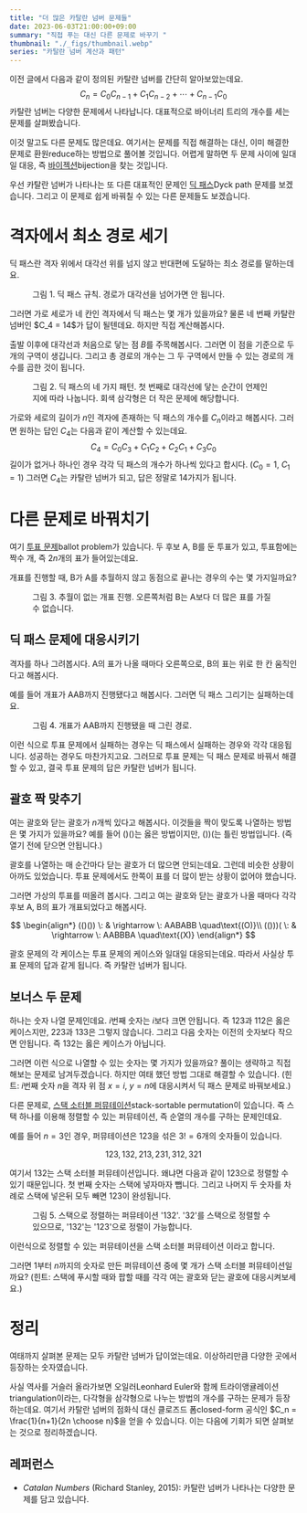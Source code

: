 ```yaml
---
title: "더 많은 카탈란 넘버 문제들"
date: 2023-06-03T21:00:00+09:00
summary: "직접 푸는 대신 다른 문제로 바꾸기 "
thumbnail: "./_figs/thumbnail.webp"
series: "카탈란 넘버 계산과 패턴"
---
```




<PostLink href="/2023/06/02/01">이전 글</PostLink>에서 다음과 같이 정의된 카탈란 넘버를 간단히 알아보았는데요.
$$
C_n = C_0 C_{n-1} + C_1 C_{n-2} + \cdots + C_{n-1} C_0
$$
카탈란 넘버는 다양한 문제에서 나타납니다.
대표적으로 바이너리 트리의 개수를 세는 문제를 살펴봤습니다.

이것 말고도 다른 문제도 많은데요.
여기서는 문제를 직접 해결하는 대신, 이미 해결한 문제로 환원<L>reduce</L>하는 방법으로 풀어볼 것입니다.
어렵게 말하면 두 문제 사이에 일대일 대응, 즉 [바이젝션][wiki-bijection]<L>bijection</L>을 찾는 것입니다.

[wiki-bijection]: https://en.wikipedia.org/wiki/Bijection

우선 카탈란 넘버가 나타나는 또 다른 대표적인 문제인 [딕 패스][wolfram-dyck-path]<L>Dyck path</L> 문제를 보겠습니다.
그리고 이 문제로 쉽게 바꿔칠 수 있는 다른 문제들도 보겠습니다.

[wolfram-dyck-path]: https://mathworld.wolfram.com/DyckPath.html



# 격자에서 최소 경로 세기

딕 패스란 격자 위에서 대각선 위를 넘지 않고 반대편에 도달하는 최소 경로를 말하는데요.
<Figure src={fig1} alt="Dyck path">
  <FigureCaption slot="caption">그림 1. 딕 패스 규칙. 경로가 대각선을 넘어가면 안 됩니다.</FigureCaption>
</Figure>
그러면 가로 세로가 네 칸인 격자에서 딕 패스는 몇 개가 있을까요?
물론 네 번째 카탈란 넘버인 $C_4 = 14$가 답이 될텐데요.
하지만 직접 계산해봅시다.

출발 이후에 대각선과 처음으로 닿는 점 $B$를 주목해봅시다.
그러면 이 점을 기준으로 두 개의 구역이 생깁니다.
그리고 총 경로의 개수는 그 두 구역에서 만들 수 있는 경로의 개수를 곱한 것이 됩니다.
<Figure src={fig2} alt="Dyck path with cases">
  <FigureCaption slot="caption">그림 2. 딕 패스의 네 가지 패턴. 첫 번째로 대각선에 닿는 순간이 언제인지에 따라 나눕니다. 회색 삼각형은 더 작은 문제에 해당합니다.</FigureCaption>
</Figure>

가로와 세로의 길이가 $n$인 격자에 존재하는 딕 패스의 개수를 $C_n$이라고 해봅시다.
그러면 원하는 답인 $C_4$는 다음과 같이 계산할 수 있는데요.
$$
C_4 = C_0 C_3 + C_1 C_2 + C_2 C_1 + C_3 C_0
$$
길이가 없거나 하나인 경우 각각 딕 패스의 개수가 하나씩 있다고 합시다.
($C_0 = 1$, $C_1 = 1$)
그러면 $C_4$는 카탈란 넘버가 되고, 답은 정말로 14가지가 됩니다.



# 다른 문제로 바꿔치기

여기 [투표 문제][wolfram-ballot-prob]<L>ballot problem</L>가 있습니다.
두 후보 A, B를 둔 투표가 있고, 투표함에는 짝수 개, 즉 $2n$개의 표가 들어있는데요.

개표를 진행할 때, B가 A를 추월하지 않고 동점으로 끝나는 경우의 수는 몇 가지일까요?
<Figure src={fig3} alt="Ballot problem rule">
  <FigureCaption slot="caption">그림 3. 추월이 없는 개표 진행. 오른쪽처럼 B는 A보다 더 많은 표를 가질 수 없습니다.</FigureCaption>
</Figure>

## 딕 패스 문제에 대응시키기

격자를 하나 그려봅시다.
A의 표가 나올 때마다 오른쪽으로, B의 표는 위로 한 칸 움직인다고 해봅시다.

예를 들어 개표가 AAB까지 진행됐다고 해봅시다.
그러면 딕 패스 그리기는 실패하는데요.
<Figure src={fig4} alt="Ballot as Dyck path">
  <FigureCaption slot="caption">그림 4. 개표가 AAB까지 진행됐을 때 그린 경로.</FigureCaption>
</Figure>

이런 식으로 투표 문제에서 실패하는 경우는 딕 패스에서 실패하는 경우와 각각 대응됩니다.
성공하는 경우도 마찬가지고요.
그러므로 투표 문제는 딕 패스 문제로 바꿔서 해결할 수 있고, 결국 투표 문제의 답은 카탈란 넘버가 됩니다.

[wolfram-ballot-prob]: https://mathworld.wolfram.com/BallotProblem.html

## 괄호 짝 맞추기

여는 괄호와 닫는 괄호가 $n$개씩 있다고 해봅시다.
이것들을 짝이 맞도록 나열하는 방법은 몇 가지가 있을까요?
예를 들어 $()()$는 옳은 방법이지만, $())($는 틀린 방법입니다.
(즉 열기 전에 닫으면 안됩니다.)

괄호를 나열하는 매 순간마다 닫는 괄호가 더 많으면 안되는데요.
그런데 비슷한 상황이 아까도 있었습니다.
투표 문제에서도 한쪽이 표를 더 많이 받는 상황이 없어야 했습니다.

그러면 가상의 투표를 떠올려 봅시다.
그리고 여는 괄호와 닫는 괄호가 나올 때마다 각각 후보 A, B의 표가 개표되었다고 해봅시다.

$$
\begin{align*}
  (()()) \: & \rightarrow \: AABABB \quad\text{(O)}\\
  (()))( \: & \rightarrow \: AABBBA \quad\text{(X)}
\end{align*}
$$

괄호 문제의 각 케이스는 투표 문제의 케이스와 일대일 대응되는데요.
따라서 사실상 투표 문제의 답과 같게 됩니다.
즉 카탈란 넘버가 됩니다.

## 보너스 두 문제

하나는 숫자 나열 문제인데요.
$i$번째 숫자는 $i$보다 크면 안됩니다.
즉 $123$과 $112$은 옳은 케이스지만, $223$과 $133$은 그렇지 않습니다.
그리고 다음 숫자는 이전의 숫자보다 작으면 안됩니다.
즉 $132$는 옳은 케이스가 아닙니다.

그러면 이런 식으로 나열할 수 있는 숫자는 몇 가지가 있을까요?
풀이는 생략하고 직접 해보는 문제로 남겨두겠습니다.
하지만 여태 했던 방법 그대로 해결할 수 있습니다.
(힌트: $i$번째 숫자 $n$을 격자 위 점 $x=i$, $y=n$에 대응시켜서 딕 패스 문제로 바꿔보세요.)

다른 문제로, [스택 소터블 퍼뮤테이션][wiki-ssp]<L>stack-sortable permutation</L>이 있습니다.
즉 스택 하나를 이용해 정렬할 수 있는 퍼뮤테이션, 즉 순열의 개수를 구하는 문제인데요.

예를 들어 $n=3$인 경우, 퍼뮤테이션은 $123$을 섞은 $3!=6$개의 숫자들이 있습니다.

$$
123, 132, 213, 231, 312, 321
$$

여기서 $132$는 스택 소터블 퍼뮤테이션입니다.
왜냐면 다음과 같이 $123$으로 정렬할 수 있기 때문입니다.
첫 번째 숫자는 스택에 넣자마자 뺍니다.
그리고 나머지 두 숫자를 차례로 스택에 넣은뒤 모두 빼면 $123$이 완성됩니다.
<Figure src={fig5} alt="Stack sortable permutation">
  <FigureCaption slot="caption">그림 5. 스택으로 정렬하는 퍼뮤테이션 '132'. '32'를 스택으로 정렬할 수 있으므로, '132'는 '123'으로 정렬이 가능합니다.</FigureCaption>
</Figure>
이런식으로 정렬할 수 있는 퍼뮤테이션을 스택 소터블 퍼뮤테이션 이라고 합니다.

그러면 $1$부터 $n$까지의 숫자로 만든 퍼뮤테이션 중에 몇 개가 스택 소터블 퍼뮤테이션일까요?
(힌트: 스택에 푸시할 때와 팝할 때를 각각 여는 괄호와 닫는 괄호에 대응시켜보세요.)

[wiki-ssp]: https://en.wikipedia.org/wiki/Stack-sortable_permutation


# 정리

여태까지 살펴본 문제는 모두 카탈란 넘버가 답이었는데요.
이상하리만큼 다양한 곳에서 등장하는 숫자였습니다.

사실 역사를 거슬러 올라가보면 오일러<L>Leonhard Euler</L>와 함께 트라이앵귤레이션<L>triangulation</L>이라는, 다각형을 삼각형으로 나누는 방법의 개수를 구하는 문제가 등장하는데요.
여기서 카탈란 넘버의 점화식 대신 클로즈드 폼<L>closed-form</L> 공식인 $C_n = \frac{1}{n+1}{2n \choose n}$을 얻을 수 있습니다.
이는 다음에 기회가 되면 살펴보는 것으로 정리하겠습니다.

## 레퍼런스

- *Catalan Numbers* (Richard Stanley, 2015):
  카탈란 넘버가 나타나는 다양한 문제를 담고 있습니다.
